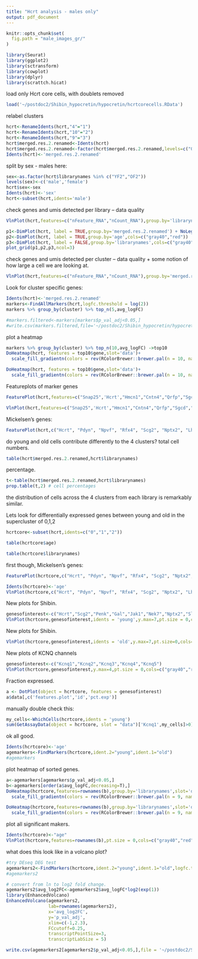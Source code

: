 ```yaml
---
title: "Hcrt analysis - males only"
output: pdf_document
---
```


```r
knitr::opts_chunk$set(
  fig.path = "male_images_gr/"
)
```


```r
library(Seurat)
library(ggplot2)
library(sctransform)
library(cowplot)
library(dplyr)
library(scrattch.hicat)

```

load only Hcrt core cells, with doublets removed
```r
load('~/postdoc2/Shibin_hypocretin/hypocretin/hcrtcorecells.RData')
```
relabel clusters
```r
hcrt<-RenameIdents(hcrt,"4"="1")
hcrt<-RenameIdents(hcrt,"10"="2")
hcrt<-RenameIdents(hcrt,"9"="3")
hcrt$merged.res.2.renamed<-Idents(hcrt)
hcrt$merged.res.2.renamed<-factor(hcrt$merged.res.2.renamed,levels=c("0","1","2","3"))
Idents(hcrt)<-'merged.res.2.renamed'
```
split by sex - males here:
```r
sex<-as.factor(hcrt$librarynames %in% c("YF2","OF2"))
levels(sex)<-c('male','female')
hcrt$sex<-sex
Idents(hcrt)<-'sex'
hcrt<-subset(hcrt,idents='male')

```



check genes and umis detected per library -- data quality

```r
VlnPlot(hcrt,features=c("nFeature_RNA","nCount_RNA"),group.by='librarynames',pt.size = 0,cols=c("gray40","red"))
```


```r
p1<-DimPlot(hcrt, label = TRUE,group.by='merged.res.2.renamed') + NoLegend()
p2<-DimPlot(hcrt, label = TRUE,group.by='age',cols=c("gray40","red"))
p3<-DimPlot(hcrt, label = FALSE,group.by='librarynames',cols=c("gray40","red")) 
plot_grid(p1,p2,p3,ncol=3)
```
check genes and umis detected per cluster -- data quality + some notion of how large a cell we are looking at.

```r
VlnPlot(hcrt,features=c("nFeature_RNA","nCount_RNA"),group.by='merged.res.2.renamed',pt.size = 0)
```
Look for cluster specific genes:
```r
Idents(hcrt)<-'merged.res.2.renamed'
markers<-FindAllMarkers(hcrt,logfc.threshold = log(2))
markers %>% group_by(cluster) %>% top_n(5,avg_logFC)
```
```r
#markers.filtered<-markers[markers$p_val_adj<0.05,]
#write.csv(markers.filtered,file='~/postdoc2/Shibin_hypocretin/hypocretin/males_cluster_DEGs.csv')
```


plot a heatmap
```r
markers %>% group_by(cluster) %>% top_n(10,avg_logFC) ->top10
DoHeatmap(hcrt, features = top10$gene,slot='data')+
  scale_fill_gradientn(colors = rev(RColorBrewer::brewer.pal(n = 10, name = "Greys")))
```
```r
DoHeatmap(hcrt, features = top10$gene,slot='data')+
  scale_fill_gradientn(colors = rev(RColorBrewer::brewer.pal(n = 10, name = "Oranges")))
```
Featureplots of marker genes

```r
FeaturePlot(hcrt,features=c("Snap25",'Hcrt',"Hmcn1","Cntn4","Qrfp","Sgcd","Adgrb3","Tmem108","Col25a1"))
```
```r
VlnPlot(hcrt,features=c("Snap25",'Hcrt',"Hmcn1","Cntn4","Qrfp","Sgcd","Adgrb3","Tmem108"),group.by = "merged.res.2.renamed",ncol=3)
```

Mickelsen's genes:
```r
FeaturePlot(hcrt,c("Hcrt", "Pdyn", "Npvf", "Rfx4", "Scg2", "Nptx2", "Lhx9", "Pcsk1", "Nek7", "Plagl1", "Vgf", "Slc2a13"))
```

do young and old cells contribute differently to the 4 clusters?
total cell numbers.
```r
table(hcrt$merged.res.2.renamed,hcrt$librarynames)
```
percentage.
```r
t<-table(hcrt$merged.res.2.renamed,hcrt$librarynames)
prop.table(t,2) # cell percentages

```
the distribution of cells across the 4 clusters from each library is remarkably similar.



Lets look for differentially expressed genes between young and old in the supercluster of 0,1,2


```r
hcrtcore<-subset(hcrt,idents=c("0","1","2"))
```

```r
table(hcrtcore$age)
```
```r
table(hcrtcore$librarynames)
```

first though, Mickelsen's genes:
```r
FeaturePlot(hcrtcore,c("Hcrt", "Pdyn", "Npvf", "Rfx4", "Scg2", "Nptx2", "Lhx9", "Pcsk1", "Nek7", "Plagl1", "Vgf", "Slc2a13"))
```
```r
Idents(hcrtcore)<-'age'
VlnPlot(hcrtcore,c("Hcrt", "Pdyn", "Npvf", "Rfx4", "Scg2", "Nptx2", "Lhx9", "Pcsk1", "Nek7", "Plagl1", "Vgf", "Slc2a13"),cols=c("gray40","red"))
```

New plots for Shibin. 
```r
genesofinterest<-c("Hcrt","Scg2","Penk","Gal","Jak1","Nek7","Nptx2","Slc2a13","Nucb2","Slc17a6","Pdyn")
VlnPlot(hcrtcore,genesofinterest,idents = 'young',y.max=7,pt.size = 0,cols=c("gray40"))
```
New plots for Shibin. 
```r
VlnPlot(hcrtcore,genesofinterest,idents = 'old',y.max=7,pt.size=0,cols=c("red"))
```




New plots of KCNQ channels 
```r
genesofinterest<-c("Kcnq1","Kcnq2","Kcnq3","Kcnq4","Kcnq5")
VlnPlot(hcrtcore,genesofinterest,y.max=4,pt.size = 0,cols=c("gray40","red"))
```

Fraction expressed.

```r
a <- DotPlot(object = hcrtcore, features = genesofinterest)
a$data[,c('features.plot','id','pct.exp')]
```

manually double check this:

```r
my_cells<-WhichCells(hcrtcore,idents = 'young')
sum(GetAssayData(object = hcrtcore, slot = "data")['Kcnq1',my_cells]>0)/length(my_cells)
```
ok all good.
```r
Idents(hcrtcore)<-'age'
agemarkers<-FindMarkers(hcrtcore,ident.2="young",ident.1="old")
#agemarkers
```
plot heatmap of sorted genes.
```r
a<-agemarkers[agemarkers$p_val_adj<0.05,]
b<-agemarkers[order(a$avg_logFC,decreasing=T),]
DoHeatmap(hcrtcore,features=rownames(b),group.by='librarynames',slot='data')+
  scale_fill_gradientn(colors = rev(RColorBrewer::brewer.pal(n = 9, name = "Greys")))
```
```r
DoHeatmap(hcrtcore,features=rownames(b),group.by='librarynames',slot='data')+
  scale_fill_gradientn(colors = rev(RColorBrewer::brewer.pal(n = 9, name = "Oranges")))
```


plot all significant makers.
```r
Idents(hcrtcore)<-"age"
VlnPlot(hcrtcore,features=rownames(b),pt.size = 0,cols=c("gray40","red"))
```


what does this look like in a volcano plot?
```r
#try DEseq DEG test
agemarkers2<-FindMarkers(hcrtcore,ident.2="young",ident.1="old",logfc.threshold = 0)
#agemarkers2
```
```r
# convert from ln to log2 fold change.
agemarkers2$avg_log2FC<-agemarkers2$avg_logFC*log2(exp(1))
library(EnhancedVolcano)
EnhancedVolcano(agemarkers2,
                lab=rownames(agemarkers2),
                x='avg_log2FC',
                y='p_val_adj',
                xlim=c(-1,2.3),
                FCcutoff=0.25,
                transcriptPointSize=3,
                transcriptLabSize = 5)
```

```r
write.csv(agemarkers2[agemarkers2$p_val_adj<0.05,],file = '~/postdoc2/Shibin_hypocretin/hypocretin/agemarkers_male.csv')
```






